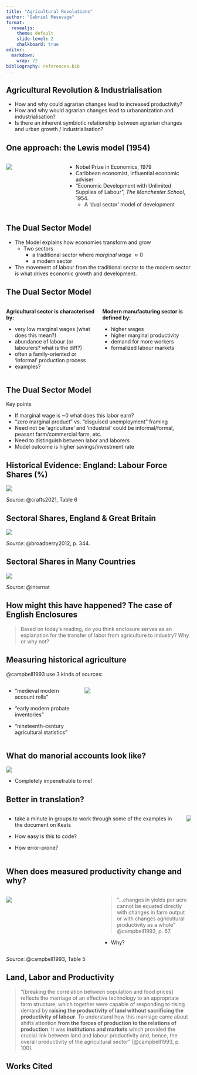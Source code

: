 ```yaml
---
title: "Agricultural Revolutions"
author: "Gabriel Mesevage"
format: 
  revealjs:
    theme: default
    slide-level: 2
    chalkboard: true
editor: 
  markdown: 
    wrap: 72
bibliography: references.bib
---
```


## Agricultural Revolution & Industrialisation

-   How and why could agrarian changes lead to increased
    productivity?
-   How and why would agrarian changes lead to urbananization and
    industrialisation?
-   Is there an inherent symbiotic relationship between agrarian changes
    and urban growth / industrialisation?

## One approach: the Lewis model (1954)

::::: columns
::: {.column width="30%"}
![](images/clipboard-3816675993.png)
:::

::: {.column width="70%"}
-   Nobel Prize in Economics, 1979
-   Caribbean economist, influential economic adviser
-   "Economic Development with Unlimited Supplies of Labour", *The
    Manchester School*, 1954.
    -   A 'dual sector' model of development
:::
:::::

## The Dual Sector Model

-   The Model explains how economies transform and grow
    -   Two sectors
        -   a traditional sector where *marginal wage* $\approx 0$
        -   a modern sector
-   The movement of labour from the traditional sector to the modern
    sector is what drives economic growth and development.

## The Dual Sector Model

::::: columns
::: {.column width="50%"}
**Agricultural sector is characterised by:**

-   very low marginal wages (what does this mean?)
-   abundance of labour (or labourers? what is the diff?)
-   often a family-oriented or 'informal' production process
-   examples?
:::

::: {.column width="50%"}
**Modern manufacturing sector is defined by:**

-   higher wages
-   higher marginal productivity
-   demand for more workers
-   formalized labour markets
:::
:::::

## The Dual Sector Model

Key points

::: {.incremental}

- If marginal wage is ~0 what does this labor earn?
- "zero marginal product" vs. "disguised unemployment" framing
- Need not be 'agriculture' and 'industrial' could be informal/formal, peasant farm/commercial farm, etc.
- Need to distinguish between labor and laborers
- Model outcome is higher savings/investment rate

:::

## Historical Evidence: England: Labour Force Shares (%)

![](images/clipboard-2296339256.png)

*Source*: @crafts2021, Table 6

## Sectoral Shares, England & Great Britain

![](images/clipboard-1619741872.png)

*Source*: @broadberry2012, p. 344.

## Sectoral Shares in Many Countries

![](images/clipboard-1656035103.png)

*Source*: @internat

## How might this have happened? The case of English Enclosures

> Based on today's reading, do you think enclosure serves as an
> explanation for the transfer of labor from agriculture to industry?
> Why or why not?

## Measuring historical agriculture

@campbell1993 use 3 kinds of sources:

::::: columns
::: {.column width="40%"}
-   "medieval modern account rolls"

-   "early modern probate inventories"

-   "nineteenth-century agricultural statistics"
:::

::: {.column width="60%"}
![](images/clipboard-1512461101.png)
:::
:::::

## What do manorial accounts look like?

![](images/clipboard-3235179246.png)

-   Completely impenetrable to me!

## Better in translation?

::::: columns
::: {.column}
-   take a minute in groups to work through some of the examples in the
    document on Keats

-   How easy is this to code?

-   How error-prone?
:::

::: {.column}
![](images/clipboard-3691733807.png)
:::
:::::

## When does measured productivity change and why?

::::: columns

::: {.column width="50%"}

![](images/clipboard-1388505907.png)

:::

::: {.column width="50%"}

> "...changes in yields per acre cannot be equated directly with changes in farm output or with changes agricultural productivity as a whole" @campbell1993, p. 67.

- Why?

:::

:::::

*Source*: @campbell1993, Table 5

## Land, Labor and Productivity

> "[breaking the correlation between population and food prices] reflects the marriage of an effective technology to an appropriate farm structure, which together were capable of responding to rising demand by **raising the productivity of land without sacrificing the productivity of labour**. To understand how this marriage came about shifts attention **from the forces of production to the relations of production**. It was **institutions and markets** which provided the crucial link between land and labour productivity and, hence, the overall productivity of the agricultural sector"  [@campbell1993, p. 100].


## Works Cited
